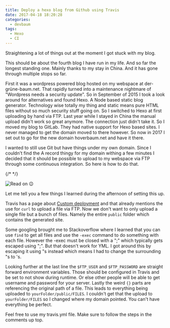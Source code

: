 ```yaml
---
title: Deploy a hexo blog from Github using Travis
date: 2017-04-18 18:20:28
categories:
  - devbaum
tags:
  - Hexo
  - CI
---
```


Straightening a lot of things out at the moment I got stuck with my blog.

This should be about the fourth blog I have run in my life. And so far the longest standing one. Mainly thanks to my stay in China. And it has gone through multiple stops so far.

First it was a wordpress powered blog hosted on my webspace at der-grüne-baum.net. That rapidly turned into a maintenance nightmare of "Wordpress needs a security update". So in September of 2015 I took a look around for alternatives and found Hexo. A Node based static blog generator. Technology wise totally my thing and static means pure HTML files without so much security stuff going on. So I switched to Hexo at first uploading by hand via FTP.
Last year while I stayed in China the manual upload didn't work so great anymore. The connection just didn't take it. So I moved my blog to GitLab. They had native support for Hexo based sites. I never managed to get the domain moved to there however. So now in 2017 I set out to go for the new domain hoverbaum.net and have it there.

I wanted to still use Git but have things under my own domain. Since I couldn't find the A record thingy for my domain withing a few minutes I decided that it should be possible to upload to my webspace via FTP through some continuous integration. So here is how to do that.

{/* <!-- more --> */}

<script src="https://gist.github.com/HoverBaum/524528aec1032b29669fe9cc82dba066.js"></script>

![Read on 😉](/images/tech/notsimplycopy.jpeg)

Let me tell you a few things I learned during the afternoon of setting this up.

Travis has a page about [Custom deployment](https://docs.travis-ci.com/user/deployment/custom/) and that already mentions the use for `curl` to upload a file via FTP. Now we don't want to only upload a single file but a bunch of files. Namely the entire `public` folder which contains the generated site.

Some googling brought me to Stackoverflow where I learned that you can use `find` to get all files and use the `-exec` command to do something with each file. However the -exec must be closed with a ";" which typically gets escaped using "\;". But that doesn't work for YML. I got around this by escaping it using "s instead which means I had to change the surrounding "s to 's.

Looking further at the last line the `$FTP_USER` and `$FTP_PASSWORD` are straight forward environment variables. Those should be configured in Travis and be set to not show during runtime. Or else other people will be able to get username and password for your server. Lastly the weird `{}` parts are referencing the original path of a file. This leads to everything being uploaded to `yourFolder/public/FILES`. I couldn't get that the upload to `yourFolder/FILES` so I changed where my domain pointed. You can't have everything be perfect.

Feel free to use my travis.yml file. Make sure to follow the steps in the comments up top.
